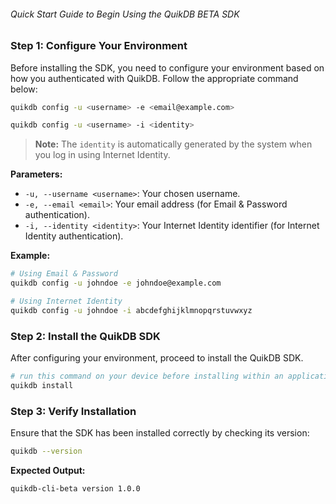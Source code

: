 ###### Quick Start Guide to Begin Using the QuikDB BETA SDK

### Step 1: Configure Your Environment

Before installing the SDK, you need to configure your environment based on how you authenticated with QuikDB. Follow the appropriate command below:

<CodeGroup>
  <CodeGroupItem title="Email & Password Authentication" active>

  ```bash
  quikdb config -u <username> -e <email@example.com>
  ```

  </CodeGroupItem>

  <CodeGroupItem title="Internet Identity Authentication">

  ```bash
  quikdb config -u <username> -i <identity>
  ```

  </CodeGroupItem>
</CodeGroup>

> **Note:** The `identity` is automatically generated by the system when you log in using Internet Identity.

**Parameters:**

- `-u, --username <username>`: Your chosen username.
- `-e, --email <email>`: Your email address (for Email & Password authentication).
- `-i, --identity <identity>`: Your Internet Identity identifier (for Internet Identity authentication).

**Example:**

```bash
# Using Email & Password
quikdb config -u johndoe -e johndoe@example.com

# Using Internet Identity
quikdb config -u johndoe -i abcdefghijklmnopqrstuvwxyz
```

### Step 2: Install the QuikDB SDK

After configuring your environment, proceed to install the QuikDB SDK.
```bash
# run this command on your device before installing within an application
quikdb install
```

### Step 3: Verify Installation

Ensure that the SDK has been installed correctly by checking its version:

```bash
quikdb --version
```

**Expected Output:**

```
quikdb-cli-beta version 1.0.0
```